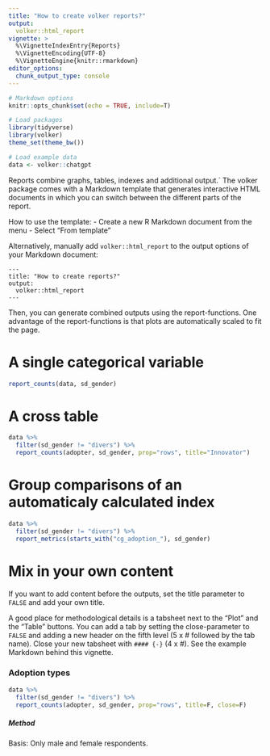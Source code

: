 ```yaml
---
title: "How to create volker reports?"
output: 
  volker::html_report
vignette: >
  %\VignetteIndexEntry{Reports}
  %\VignetteEncoding{UTF-8}
  %\VignetteEngine{knitr::rmarkdown}
editor_options: 
  chunk_output_type: console
---
```


```r

# Markdown options
knitr::opts_chunk$set(echo = TRUE, include=T)

# Load packages
library(tidyverse)
library(volker)
theme_set(theme_bw())

# Load example data
data <- volker::chatgpt
```

Reports combine graphs, tables, indexes and additional output.´
The volker package comes with a Markdown template that generates 
interactive HTML documents in which you can switch between 
the different parts of the report.

How to use the template:
- Create a new R Markdown document from the menu
- Select "From template"

Alternatively, manually add `volker::html_report` to the 
output options of your Markdown document:


```
---
title: "How to create reports?"
output: 
  volker::html_report
---
```

Then, you can generate combined outputs using the report-functions.
One advantage of the report-functions is that plots are automatically 
scaled to fit the page.

# A single categorical variable

```r
report_counts(data, sd_gender)
```

# A cross table

```r
data %>% 
  filter(sd_gender != "divers") %>% 
  report_counts(adopter, sd_gender, prop="rows", title="Innovator")
```


# Group comparisons of an automaticaly calculated index
```r
data %>% 
  filter(sd_gender != "divers") %>% 
  report_metrics(starts_with("cg_adoption_"), sd_gender)

```

# Mix in your own content

If you want to add content before the outputs, 
set the title parameter to `FALSE` and add your 
own title.

A good place for methodological details is a tabsheet 
next to the "Plot" and the "Table" buttons. You can add a tab
by setting the close-parameter to `FALSE` and adding a new header
on the fifth level (5 x # followed by the tab name). Close your new tabsheet with
`#### {-}` (4 x #). See the example Markdown behind this vignette.

### Adoption types

```r
data %>% 
  filter(sd_gender != "divers") %>% 
  report_counts(adopter, sd_gender, prop="rows", title=F, close=F)
```


##### Method
Basis: Only male and female respondents.

#### {-}




